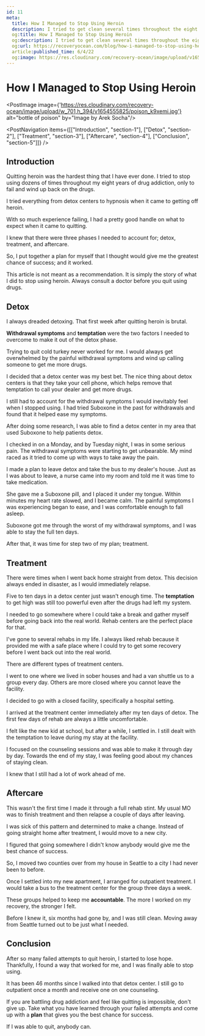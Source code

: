 ```yaml
---
id: 11
meta:
  title: How I Managed to Stop Using Heroin
  description: I tried to get clean several times throughout the eight years of my addiction. Find out how I was finally able to get off heroin for good.
  og:title: How I Managed to Stop Using Heroin
  og:description: I tried to get clean several times throughout the eight years of my addiction. Find out how I was finally able to get off heroin for good.
  og:url: https://recoveryocean.com/blog/how-i-managed-to-stop-using-heroin
  article:published_time: 6/4/22
  og:image: https://res.cloudinary.com/recovery-ocean/image/upload/v1654555825/poison_k9xemi.jpg
---
```



# How I Managed to Stop Using Heroin 
<PostImage image={'https://res.cloudinary.com/recovery-ocean/image/upload/w_701,h_394/v1654555825/poison_k9xemi.jpg'} alt="bottle of poison" by="Image by Arek Socha"/>

<PostNavigation items={[["Introduction", "section-1"], ["Detox", "section-2"], ["Treatment", "section-3"], ["Aftercare", "section-4"], ["Conclusion", "section-5"]]} />

<span id="section-1"></span>
## Introduction

Quitting heroin was the hardest thing that I have ever done. I tried to stop using dozens of times throughout my eight years of drug addiction, only to fail and wind up back on the drugs.

I tried everything from detox centers to hypnosis when it came to getting off heroin.

With so much experience failing, I had a pretty good handle on what to expect when it came to quitting.

I knew that there were three phases I needed to account for; detox, treatment, and aftercare.

So, I put together a plan for myself that I thought would give me the greatest chance of success; and it worked.

This article is not meant as a recommendation. It is simply the story of what I did to stop using heroin. Always consult a doctor before you quit using drugs.

<span id="section-2"></span>
## Detox

I always dreaded detoxing. That first week after quitting heroin is brutal. 

**Withdrawal symptoms** and **temptation** were the two factors I needed to overcome to make it out of the detox phase.

Trying to quit cold turkey never worked for me. I would always get overwhelmed by the painful withdrawal symptoms and wind up calling someone to get me more drugs.

I decided that a detox center was my best bet. The nice thing about detox centers is that they take your cell phone, which helps remove that temptation to call your dealer and get more drugs.

I still had to account for the withdrawal symptoms I would inevitably feel when I stopped using. I had tried Suboxone in the past for withdrawals and found that it helped ease my symptoms.

After doing some research, I was able to find a detox center in my area that used Suboxone to help patients detox. 

I checked in on a Monday, and by Tuesday night, I was in some serious pain. The withdrawal symptoms were starting to get unbearable. My mind raced as it tried to come up with ways to take away the pain.

I made a plan to leave detox and take the bus to my dealer's house. Just as I was about to leave, a nurse came into my room and told me it was time to take medication.

She gave me a Suboxone pill, and I placed it under my tongue. Within minutes my heart rate slowed, and I became calm. The painful symptoms I was experiencing began to ease, and I was comfortable enough to fall asleep.

Suboxone got me through the worst of my withdrawal symptoms, and I was able to stay the full ten days.

After that, it was time for step two of my plan; treatment.

<span id="section-3"></span>
## Treatment

There were times when I went back home straight from detox. This decision always ended in disaster, as I would immediately relapse.

Five to ten days in a detox center just wasn't enough time. The **temptation** to get high was still too powerful even after the drugs had left my system.

I needed to go somewhere where I could take a break and gather myself before going back into the real world. Rehab centers are the perfect place for that.

I've gone to several rehabs in my life. I always liked rehab because it provided me with a safe place where I could try to get some recovery before I went back out into the real world.

There are different types of treatment centers. 

I went to one where we lived in sober houses and had a van shuttle us to a group every day. Others are more closed where you cannot leave the facility.

I decided to go with a closed facility, specifically a hospital setting. 

I arrived at the treatment center immediately after my ten days of detox. The first few days of rehab are always a little uncomfortable.

I felt like the new kid at school, but after a while, I settled in.
I still dealt with the temptation to leave during my stay at the facility.

I focused on the counseling sessions and was able to make it through day by day. Towards the end of my stay, I was feeling good about my chances of staying clean. 

I knew that I still had a lot of work ahead of me.

<span id="section-4"></span>
## Aftercare

This wasn't the first time I made it through a full rehab stint. My usual MO was to finish treatment and then relapse a couple of days after leaving.

I was sick of this pattern and determined to make a change. Instead of going straight home after treatment, I would move to a new city.

I figured that going somewhere I didn't know anybody would give me the best chance of success. 

So, I moved two counties over from my house in Seattle to a city I had never been to before.

Once I settled into my new apartment, I arranged for outpatient treatment. I would take a bus to the treatment center for the group three days a week.

These groups helped to keep me **accountable**. The more I worked on my recovery, the stronger I felt. 

Before I knew it, six months had gone by, and I was still clean. Moving away from Seattle turned out to be just what I needed.

<span id="section-5"></span>
## Conclusion
 
After so many failed attempts to quit heroin, I started to lose hope. Thankfully, I found a way that worked for me, and I was finally able to stop using.

It has been 46 months since I walked into that detox center. I still go to outpatient once a month and receive one on one counseling.

If you are battling drug addiction and feel like quitting is impossible, don't give up. Take what you have learned through your failed attempts and come up with a **plan** that gives you the best chance for success.

If I was able to quit, anybody can.